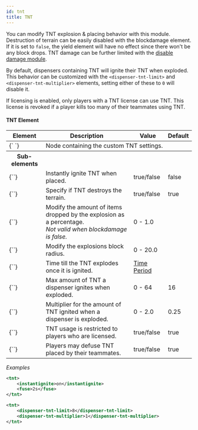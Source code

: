 ```yaml
---
id: tnt
title: TNT
---
```


You can modify TNT explosion & placing behavior with this module.
Destruction of terrain can be easily disabled with the blockdamage element.
If it is set to `false`, the yield element will have no effect since there won't be any block drops.
TNT damage can be further limited with the [disable damage module](/docs/modules/mechanics/damage#disable-damage).

By default, dispensers containing TNT will ignite their TNT when exploded.
This behavior can be customized with the `<dispenser-tnt-limit>` and `<dispenser-tnt-multiplier>` elements,
setting either of these to `0` will disable it.

If licensing is enabled, only players with a TNT license can use TNT.
This license is revoked if a player kills too many of their teammates using TNT.

#### TNT Element

<div className="table-container">
  <table>
    <thead>
      <tr>
        <th>Element</th>
        <th>Description</th>
        <th>Value</th>
        <th>Default</th>
      </tr>
    </thead>
    <tbody>
      <tr>
        <td>
          <label>{`<tnt> </tnt>`}</label>
        </td>
        <td colspan="3">Node containing the custom TNT settings.</td>
      </tr>
      <tr>
        <th>Sub-elements</th>
        <th />
        <th />
        <th />
      </tr>
      <tr>
        <td>
          <label>{`<instantignite>`}</label>
        </td>
        <td>Instantly ignite TNT when placed.</td>
        <td>
          <span className="badge badge--primary">true/false</span>
        </td>
        <td>false</td>
      </tr>
      <tr>
        <td>
          <label>{`<blockdamage>`}</label>
        </td>
        <td>Specify if TNT destroys the terrain.</td>
        <td>
          <span className="badge badge--primary">true/false</span>
        </td>
        <td>true</td>
      </tr>
      <tr>
        <td>
          <label>{`<yield>`}</label>
        </td>
        <td>
          Modify the amount of items dropped by the explosion as a percentage.
          <br />
          <i>
            Not valid when <label>blockdamage</label> is false.
          </i>
        </td>
        <td>
          <span className="badge badge--primary">0 - 1.0</span>
        </td>
        <td></td>
      </tr>
      <tr>
        <td>
          <label>{`<power>`}</label>
        </td>
        <td>Modify the explosions block radius.</td>
        <td>
          <span className="badge badge--primary">0 - 20.0</span>
        </td>
        <td></td>
      </tr>
      <tr>
        <td>
          <label>{`<fuse>`}</label>
        </td>
        <td>Time till the TNT explodes once it is ignited.</td>
        <td>
          <a href="/docs/reference/misc/time-periods">Time Period</a>
        </td>
        <td></td>
      </tr>
      <tr>
        <td>
          <label>{`<dispenser-tnt-limit>`}</label>
        </td>
        <td>Max amount of TNT a dispenser ignites when exploded.</td>
        <td>
          <span className="badge badge--primary">0 - 64</span>
        </td>
        <td>16</td>
      </tr>
      <tr>
        <td>
          <label>{`<dispenser-tnt-multiplier>`}</label>
        </td>
        <td>
          Multiplier for the amount of TNT ignited when a dispenser is exploded.
        </td>
        <td>
          <span className="badge badge--primary">0 - 2.0</span>
        </td>
        <td>0.25</td>
      </tr>
      <tr>
        <td>
          <label>{`<licensing>`}</label>
        </td>
        <td>TNT usage is restricted to players who are licensed.</td>
        <td>
          <span className="badge badge--primary">true/false</span>
        </td>
        <td>true</td>
      </tr>
      <tr>
        <td>
          <label>{`<friendly-defuse>`}</label>
        </td>
        <td>Players may defuse TNT placed by their teammates.</td>
        <td>
          <span className="badge badge--primary">true/false</span>
        </td>
        <td>true</td>
      </tr>
    </tbody>
  </table>
</div>

_Examples_

```xml
<tnt>
    <instantignite>on</instantignite>
    <fuse>2s</fuse>
</tnt>
```

```xml
<tnt>
    <dispenser-tnt-limit>8</dispenser-tnt-limit>
    <dispenser-tnt-multiplier>1</dispenser-tnt-multiplier>
</tnt>
```
